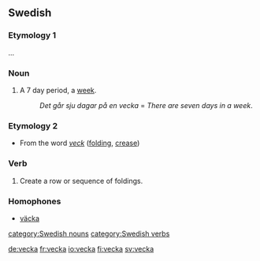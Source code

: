 ==Swedish==
===Etymology 1===
...

===Noun===
{{sv-noun-reg-or|veck}}

#A 7 day period, a [[week]].
#:''Det går sju dagar på en vecka'' = ''There are seven days in a week''.

===Etymology 2===
*From the word ''[[veck]]'' ([[folding]], [[crease]])

{{sv-verb-reg-ar}}
===Verb===
#Create a row or sequence of foldings.

===Homophones===
*[[väcka]]

[[category:Swedish nouns]]
[[category:Swedish verbs]]

[[de:vecka]]
[[fr:vecka]]
[[io:vecka]]
[[fi:vecka]]
[[sv:vecka]]